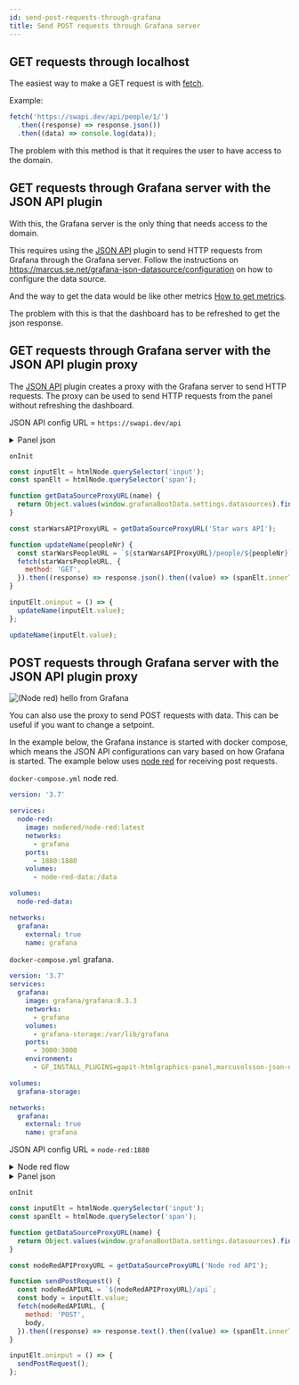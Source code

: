 ```yaml
---
id: send-post-requests-through-grafana
title: Send POST requests through Grafana server
---
```


## GET requests through localhost

The easiest way to make a GET request is with [fetch](https://developer.mozilla.org/en-US/docs/Web/API/Fetch_API/Using_Fetch).

Example:

```js
fetch('https://swapi.dev/api/people/1/')
  .then((response) => response.json())
  .then((data) => console.log(data));
```

The problem with this method is that it requires the user to have access to the domain.

## GET requests through Grafana server with the JSON API plugin

With this, the Grafana server is the only thing that needs access to the domain.

This requires using the [JSON API](https://grafana.com/grafana/plugins/marcusolsson-json-datasource/) plugin to send HTTP requests from Grafana through the Grafana server. Follow the instructions on https://marcus.se.net/grafana-json-datasource/configuration on how to configure the data source.

And the way to get the data would be like other metrics [How to get metrics](how-to-get-metrics.md).

The problem with this is that the dashboard has to be refreshed to get the json response.

## GET requests through Grafana server with the JSON API plugin proxy

The [JSON API](https://grafana.com/grafana/plugins/marcusolsson-json-datasource/) plugin creates a proxy with the Grafana server to send HTTP requests. The proxy can be used to send HTTP requests from the panel without refreshing the dashboard.

JSON API config
URL = `https://swapi.dev/api`

<details>
<summary>Panel json</summary>
<div>

```json
{
  "calcsMutation": "none",
  "reduceOptions": {
    "calcs": []
  },
  "add100Percentage": false,
  "centerAlignContent": true,
  "overflow": "visible",
  "SVGBaseFix": true,
  "codeData": "{\n  \"text\": \"Random text\"\n}",
  "rootCSS": "",
  "css": "* {\n  font-family: Open Sans;\n}\n",
  "html": "<div>\n  <input value=\"1\" min=\"1\" type=\"number\"></input>\n  <p>Name: <span></span></p>\n<div>",
  "renderOnMount": true,
  "onRender": "",
  "dynamicHtmlGraphics": false,
  "dynamicData": false,
  "dynamicFieldDisplayValues": false,
  "dynamicProps": false,
  "panelupdateOnMount": true,
  "onInitOnResize": false,
  "onInit": "const inputElt = htmlNode.querySelector('input');\nconst spanElt = htmlNode.querySelector('span');\n\nfunction getDataSourceProxyURL(name) {\n  return Object.values(window.grafanaBootData.settings.datasources).find((dataSource) => dataSource.name === name).url;\n}\n\nconst starWarsAPIProxyURL = getDataSourceProxyURL('Star wars API');\n\nfunction updateName(peopleNr) {\n  const starWarsPeopleURL = `${starWarsAPIProxyURL}/people/${peopleNr}`;\n  fetch(starWarsPeopleURL, {\n    method: 'GET',\n  }).then((response) => response.json().then((value) => (spanElt.innerText = value.name)));\n}\n\ninputElt.oninput = () => {\n  updateName(inputElt.value);\n};\n\nupdateName(inputElt.value);"
}
```

</div>
</details>

`onInit`

```js
const inputElt = htmlNode.querySelector('input');
const spanElt = htmlNode.querySelector('span');

function getDataSourceProxyURL(name) {
  return Object.values(window.grafanaBootData.settings.datasources).find((dataSource) => dataSource.name === name).url;
}

const starWarsAPIProxyURL = getDataSourceProxyURL('Star wars API');

function updateName(peopleNr) {
  const starWarsPeopleURL = `${starWarsAPIProxyURL}/people/${peopleNr}`;
  fetch(starWarsPeopleURL, {
    method: 'GET',
  }).then((response) => response.json().then((value) => (spanElt.innerText = value.name)));
}

inputElt.oninput = () => {
  updateName(inputElt.value);
};

updateName(inputElt.value);
```

## POST requests through Grafana server with the JSON API plugin proxy

![(Node red) hello from Grafana](../../static/gif/node-red-hello-from-grafana.gif)

You can also use the proxy to send POST requests with data. This can be useful if you want to change a setpoint.

In the example below, the Grafana instance is started with docker compose, which means the JSON API configurations can vary based on how Grafana is started. The example below uses [node red](https://nodered.org/) for receiving post requests.

`docker-compose.yml` node red.

```yml
version: '3.7'

services:
  node-red:
    image: nodered/node-red:latest
    networks:
      - grafana
    ports:
      - 1880:1880
    volumes:
      - node-red-data:/data

volumes:
  node-red-data:

networks:
  grafana:
    external: true
    name: grafana
```

`docker-compose.yml` grafana.

```yml
version: '3.7'
services:
  grafana:
    image: grafana/grafana:8.3.3
    networks:
      - grafana
    volumes:
      - grafana-storage:/var/lib/grafana
    ports:
      - 3000:3000
    environment:
      - GF_INSTALL_PLUGINS=gapit-htmlgraphics-panel,marcusolsson-json-datasource

volumes:
  grafana-storage:

networks:
  grafana:
    external: true
    name: grafana
```

JSON API config
URL = `node-red:1880`

<details>
<summary>Node red flow</summary>
<div>

````json
[
  {
    "id": "f6f2187d.f17ca8",
    "type": "tab",
    "label": "Flow 1",
    "disabled": false,
    "info": ""
  },
  {
    "id": "3cc11d24.ff01a2",
    "type": "comment",
    "z": "f6f2187d.f17ca8",
    "name": "WARNING: please check you have started this container with a volume that is mounted to /data\\n otherwise any flow changes are lost when you redeploy or upgrade the container\\n (e.g. upgrade to a more recent node-red docker image).\\n  If you are using named volumes you can ignore this warning.\\n Double click or see info side panel to learn how to start Node-RED in Docker to save your work",
    "info": "\nTo start docker with a bind mount volume (-v option), for example:\n\n```\ndocker run -it -p 1880:1880 -v /home/user/node_red_data:/data --name mynodered nodered/node-red\n```\n\nwhere `/home/user/node_red_data` is a directory on your host machine where you want to store your flows.\n\nIf you do not do this then you can experiment and redploy flows, but if you restart or upgrade the container the flows will be disconnected and lost. \n\nThey will still exist in a hidden data volume, which can be recovered using standard docker techniques, but that is much more complex than just starting with a named volume as described above.",
    "x": 350,
    "y": 80,
    "wires": []
  },
  {
    "id": "59ff2a1.fa600d4",
    "type": "http in",
    "z": "f6f2187d.f17ca8",
    "name": "",
    "url": "/api",
    "method": "post",
    "upload": false,
    "swaggerDoc": "",
    "x": 380,
    "y": 520,
    "wires": [["75ead9333c673f05", "28ab76e4497ef6f4"]]
  },
  {
    "id": "08159b4df1824988",
    "type": "http response",
    "z": "f6f2187d.f17ca8",
    "name": "",
    "statusCode": "",
    "headers": {},
    "x": 730,
    "y": 580,
    "wires": []
  },
  {
    "id": "75ead9333c673f05",
    "type": "debug",
    "z": "f6f2187d.f17ca8",
    "name": "",
    "active": true,
    "tosidebar": true,
    "console": false,
    "tostatus": false,
    "complete": "payload",
    "targetType": "msg",
    "statusVal": "",
    "statusType": "auto",
    "x": 570,
    "y": 520,
    "wires": []
  },
  {
    "id": "28ab76e4497ef6f4",
    "type": "function",
    "z": "f6f2187d.f17ca8",
    "name": "Math random",
    "func": "\nmsg.payload = Math.random().toFixed(10);\n\nreturn msg;",
    "outputs": 1,
    "noerr": 0,
    "initialize": "",
    "finalize": "",
    "libs": [],
    "x": 570,
    "y": 580,
    "wires": [["08159b4df1824988"]]
  }
]
````

</div>
</details>

<details>
<summary>Panel json</summary>
<div>

```json
{
  "calcsMutation": "none",
  "reduceOptions": {
    "calcs": []
  },
  "add100Percentage": false,
  "centerAlignContent": true,
  "overflow": "visible",
  "SVGBaseFix": true,
  "codeData": "{\n  \"text\": \"Random text\"\n}",
  "rootCSS": "",
  "css": "* {\n  font-family: Open Sans;\n}\n\n.box {\n  border: solid #555 2px;\n  border-radius: 10px;\n  padding: 10px 20px;\n}\n",
  "html": "<div>\r\n  <p>Request body text: <input></input></p>\r\n  <p>Response: <span></span></p>\r\n<div>",
  "renderOnMount": true,
  "onRender": "",
  "dynamicHtmlGraphics": false,
  "dynamicData": false,
  "dynamicFieldDisplayValues": false,
  "dynamicProps": false,
  "panelupdateOnMount": true,
  "onInitOnResize": false,
  "onInit": "const inputElt = htmlNode.querySelector(\"input\");\nconst spanElt = htmlNode.querySelector(\"span\");\n\nfunction getDataSourceProxyURL(name) {\n  return Object.values(window.grafanaBootData.settings.datasources).find((dataSource) => dataSource.name === name).url;\n}\n\nconst nodeRedAPIProxyURL = getDataSourceProxyURL('Node red API');\n\nfunction sendPostRequest() {\n  const nodeRedAPIURL = `${nodeRedAPIProxyURL}/api`;\n  const body = inputElt.value;\n  fetch(nodeRedAPIURL, {\n    method: 'POST',\n    body\n  }).then((response) => response.text().then(value => spanElt.innerText = value));\n}\n\ninputElt.oninput = () => {\n  sendPostRequest()\n}\n"
}
```

</div>
</details>

`onInit`

```js
const inputElt = htmlNode.querySelector('input');
const spanElt = htmlNode.querySelector('span');

function getDataSourceProxyURL(name) {
  return Object.values(window.grafanaBootData.settings.datasources).find((dataSource) => dataSource.name === name).url;
}

const nodeRedAPIProxyURL = getDataSourceProxyURL('Node red API');

function sendPostRequest() {
  const nodeRedAPIURL = `${nodeRedAPIProxyURL}/api`;
  const body = inputElt.value;
  fetch(nodeRedAPIURL, {
    method: 'POST',
    body,
  }).then((response) => response.text().then((value) => (spanElt.innerText = value)));
}

inputElt.oninput = () => {
  sendPostRequest();
};
```
